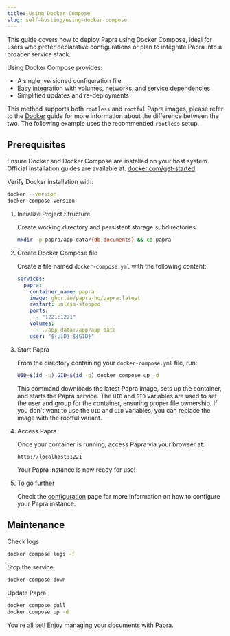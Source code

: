 ```yaml
---
title: Using Docker Compose
slug: self-hosting/using-docker-compose
---
```



This guide covers how to deploy Papra using Docker Compose, ideal for users who prefer declarative configurations or plan to integrate Papra into a broader service stack.

Using Docker Compose provides:
- A single, versioned configuration file
- Easy integration with volumes, networks, and service dependencies
- Simplified updates and re-deployments

This method supports both `rootless` and `rootful` Papra images, please refer to the [Docker](/self-hosting/using-docker) guide for more information about the difference between the two. The following example uses the recommended `rootless` setup.

## Prerequisites

Ensure Docker and Docker Compose are installed on your host system. Official installation guides are available at: [docker.com/get-started](https://www.docker.com/get-started)

Verify Docker installation with:

```bash
docker --version
docker compose version
```


<Steps>

1. Initialize Project Structure

    Create working directory and persistent storage subdirectories:

    ```bash
    mkdir -p papra/app-data/{db,documents} && cd papra
    ```

2. Create Docker Compose file

    Create a file named `docker-compose.yml` with the following content:

    ```yaml
    services:
      papra:
        container_name: papra
        image: ghcr.io/papra-hq/papra:latest
        restart: unless-stopped
        ports:
          - "1221:1221"
        volumes:
          - ./app-data:/app/app-data
        user: "${UID}:${GID}"
    ```

3. Start Papra

    From the directory containing your `docker-compose.yml` file, run:

    ```bash
    UID=$(id -u) GID=$(id -g) docker compose up -d
    ```

    This command downloads the latest Papra image, sets up the container, and starts the Papra service. The `UID` and `GID` variables are used to set the user and group for the container, ensuring proper file ownership. If you don't want to use the `UID` and `GID` variables, you can replace the image with the rootful variant.

4. Access Papra

    Once your container is running, access Papra via your browser at:

    ```
    http://localhost:1221
    ```

    Your Papra instance is now ready for use!

5. To go further

    Check the [configuration](/self-hosting/configuration) page for more information on how to configure your Papra instance.

</Steps>

## Maintenance

Check logs

```bash
docker compose logs -f
```

Stop the service

```bash
docker compose down
```

Update Papra

```bash
docker compose pull
docker compose up -d
```

You're all set! Enjoy managing your documents with Papra.

